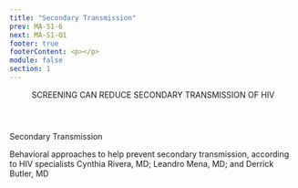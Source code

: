 ```yaml
---
title: "Secondary Transmission"
prev: MA-S1-6
next: MA-S1-Q1
footer: true
footerContent: <p></p>
module: false
section: 1
---
```


<Header>
  SCREENING CAN
  <span className="text-red"> REDUCE SECONDARY TRANSMISSION</span> OF HIV
</Header>
<SingleLayout center>
  <div style={{ paddingButtom: "10px" }}>
    <span className="text-red text-2rem font-sans">Secondary Transmission</span>
    <br />
    <p className="font-sans text-[#707070] lg:text-1.5rem">
      Behavioral approaches to help prevent secondary transmission, according to
      HIV specialists Cynthia Rivera, MD; Leandro Mena, MD; and Derrick Butler,
      MD
    </p>
  </div>
  <VPlayer src="/Help_Stop_the_Virus.mp4" />
</SingleLayout>
